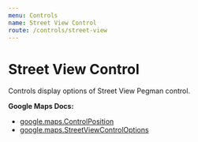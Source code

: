 ```yaml
---
menu: Controls
name: Street View Control
route: /controls/street-view
---
```



# Street View Control

Controls display options of Street View Pegman control.

**Google Maps Docs:**

- [google.maps.ControlPosition](https://developers.google.com/maps/documentation/javascript/reference#ControlPosition)
- [google.maps.StreetViewControlOptions](https://developers.google.com/maps/documentation/javascript/reference#StreetViewControlOptions)

<Playground>
  <GoogleMap
    zoom={18}
    maps={google.maps}
    style={{ height: '320px' }}
    center={{ lat: 36.964, lng: -122.015 }}
  >
    <StreetViewControl position="BOTTOM_CENTER" />
  </GoogleMap>
</Playground>

<PropsTable of={StreetViewControl} />
